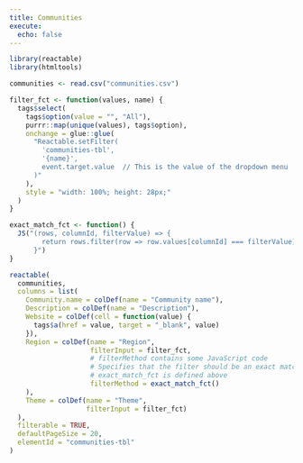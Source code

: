 ```yaml
---
title: Communities
execute: 
  echo: false
---
```


```r
library(reactable)
library(htmltools)
```

```r
communities <- read.csv("communities.csv")
```

```r
filter_fct <- function(values, name) {
  tags$select(
    tags$option(value = "", "All"),
    purrr::map(unique(values), tags$option),
    onchange = glue::glue(
      "Reactable.setFilter(
        'communities-tbl', 
        '{name}', 
        event.target.value  // This is the value of the dropdown menu
      )"
    ),
    style = "width: 100%; height: 28px;"
  )
}

exact_match_fct <- function() {
  JS("(rows, columnId, filterValue) => {
        return rows.filter(row => row.values[columnId] === filterValue)
      }")
}
```


```r
reactable(
  communities,
  columns = list(
    Community.name = colDef(name = "Community name"),
    Description = colDef(name = "Description"),
    Website = colDef(cell = function(value) {
      tags$a(href = value, target = "_blank", value)
    }),
    Region = colDef(name = "Region",
                    filterInput = filter_fct,
                    # filterMethod contains some JavaScript code
                    # Specifies that the filter should be an exact match
                    # exact_match_fct is defined above
                    filterMethod = exact_match_fct()
    ),
    Theme = colDef(name = "Theme",
                   filterInput = filter_fct)
  ),
  filterable = TRUE,
  defaultPageSize = 20,
  elementId = "communities-tbl"
)
```

